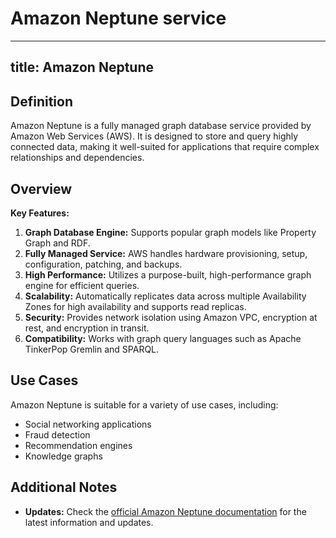 # Amazon Neptune service

---
title: Amazon Neptune
---

## Definition

Amazon Neptune is a fully managed graph database service provided by Amazon Web Services (AWS). It is designed to store and query highly connected data, making it well-suited for applications that require complex relationships and dependencies.

## Overview

**Key Features:**
1. **Graph Database Engine:** Supports popular graph models like Property Graph and RDF.
2. **Fully Managed Service:** AWS handles hardware provisioning, setup, configuration, patching, and backups.
3. **High Performance:** Utilizes a purpose-built, high-performance graph engine for efficient queries.
4. **Scalability:** Automatically replicates data across multiple Availability Zones for high availability and supports read replicas.
5. **Security:** Provides network isolation using Amazon VPC, encryption at rest, and encryption in transit.
6. **Compatibility:** Works with graph query languages such as Apache TinkerPop Gremlin and SPARQL.

## Use Cases

Amazon Neptune is suitable for a variety of use cases, including:
- Social networking applications
- Fraud detection
- Recommendation engines
- Knowledge graphs

## Additional Notes

- **Updates:** Check the [official Amazon Neptune documentation](https://aws.amazon.com/neptune/) for the latest information and updates.
